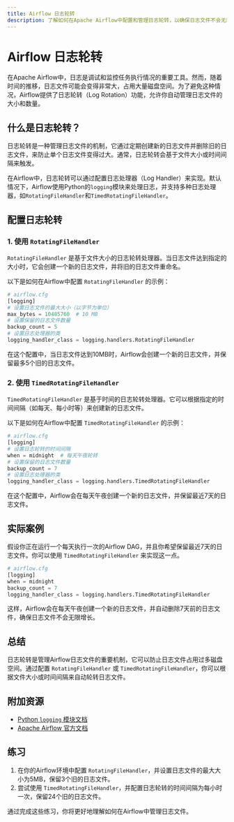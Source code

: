 ```yaml
---
title: Airflow 日志轮转
description: 了解如何在Apache Airflow中配置和管理日志轮转，以确保日志文件不会无限增长并占用过多磁盘空间。
---
```


# Airflow 日志轮转

在Apache Airflow中，日志是调试和监控任务执行情况的重要工具。然而，随着时间的推移，日志文件可能会变得非常大，占用大量磁盘空间。为了避免这种情况，Airflow提供了日志轮转（Log Rotation）功能，允许你自动管理日志文件的大小和数量。

## 什么是日志轮转？

日志轮转是一种管理日志文件的机制，它通过定期创建新的日志文件并删除旧的日志文件，来防止单个日志文件变得过大。通常，日志轮转会基于文件大小或时间间隔来触发。

在Airflow中，日志轮转可以通过配置日志处理器（Log Handler）来实现。默认情况下，Airflow使用Python的`logging`模块来处理日志，并支持多种日志处理器，如`RotatingFileHandler`和`TimedRotatingFileHandler`。

## 配置日志轮转

### 1. 使用 `RotatingFileHandler`

`RotatingFileHandler` 是基于文件大小的日志轮转处理器。当日志文件达到指定的大小时，它会创建一个新的日志文件，并将旧的日志文件重命名。

以下是如何在Airflow中配置 `RotatingFileHandler` 的示例：

```python
# airflow.cfg
[logging]
# 设置日志文件的最大大小（以字节为单位）
max_bytes = 10485760  # 10 MB
# 设置保留的日志文件数量
backup_count = 5
# 设置日志处理器的类
logging_handler_class = logging.handlers.RotatingFileHandler
```

在这个配置中，当日志文件达到10MB时，Airflow会创建一个新的日志文件，并保留最多5个旧的日志文件。

### 2. 使用 `TimedRotatingFileHandler`

`TimedRotatingFileHandler` 是基于时间的日志轮转处理器。它可以根据指定的时间间隔（如每天、每小时等）来创建新的日志文件。

以下是如何在Airflow中配置 `TimedRotatingFileHandler` 的示例：

```python
# airflow.cfg
[logging]
# 设置日志轮转的时间间隔
when = midnight  # 每天午夜轮转
# 设置保留的日志文件数量
backup_count = 7
# 设置日志处理器的类
logging_handler_class = logging.handlers.TimedRotatingFileHandler
```

在这个配置中，Airflow会在每天午夜创建一个新的日志文件，并保留最近7天的日志文件。

## 实际案例

假设你正在运行一个每天执行一次的Airflow DAG，并且你希望保留最近7天的日志文件。你可以使用 `TimedRotatingFileHandler` 来实现这一点。

```python
# airflow.cfg
[logging]
when = midnight
backup_count = 7
logging_handler_class = logging.handlers.TimedRotatingFileHandler
```

这样，Airflow会在每天午夜创建一个新的日志文件，并自动删除7天前的日志文件，确保日志文件不会无限增长。

## 总结

日志轮转是管理Airflow日志文件的重要机制，它可以防止日志文件占用过多磁盘空间。通过配置 `RotatingFileHandler` 或 `TimedRotatingFileHandler`，你可以根据文件大小或时间间隔来自动轮转日志文件。

## 附加资源

- [Python `logging` 模块文档](https://docs.python.org/3/library/logging.html)
- [Apache Airflow 官方文档](https://airflow.apache.org/docs/)

## 练习

1. 在你的Airflow环境中配置 `RotatingFileHandler`，并设置日志文件的最大大小为5MB，保留3个旧的日志文件。
2. 尝试使用 `TimedRotatingFileHandler`，并配置日志轮转的时间间隔为每小时一次，保留24个旧的日志文件。

通过完成这些练习，你将更好地理解如何在Airflow中管理日志文件。